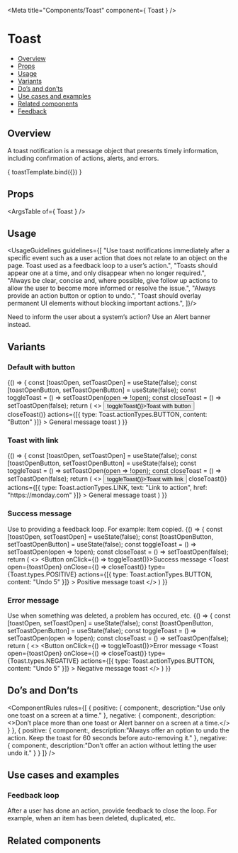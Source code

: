 
<Meta
  title="Components/Toast"
  component={ Toast }
/>

<!--- Component template -->


<!--- Component documentation -->

# Toast
- [Overview](#overview)
- [Props](#props)
- [Usage](#usage)
- [Variants](#variants)
- [Do’s and don’ts](#dos-and-donts)
- [Use cases and examples](#use-cases-and-examples)
- [Related components](#related-components)
- [Feedback](#feedback)

## Overview
A toast notification is a message object that presents timely information, including confirmation of actions, alerts, and errors.

<Canvas>
  <Story name="Overview"
         args={ {prop1: "prop's default value", prop2: "prop's default value"} }>
    { toastTemplate.bind({}) }
  </Story>
</Canvas>

## Props
<ArgsTable of={ Toast } />

## Usage
<UsageGuidelines guidelines={[
  "Use toast notifications immediately after a specific event such as a user action that does not relate to an object on the page. Toast used as a feedback loop to a user’s action.",
  "Toasts should appear one at a time, and only disappear when no longer required.",
  "Always be clear, concise and, where possible, give follow up actions to allow the user to become more informed or resolve the issue.",
  "Always provide an action button or option to undo.",
  "Toast should overlay permanent UI elements without blocking important actions.",
]}/>

<Tip title="Check yourself">Need to inform the user about a system’s action? Use an <Link href="/?path=/docs/components-alertbanner--overview" size={Link.sizes.SMALL} withoutSpacing>Alert banner</Link> instead.</Tip>

## Variants
### Default with button
<Canvas>
  <Story name="Default with button">
    {() => {
      const [toastOpen, setToastOpen] = useState(false);
      const [toastOpenButton, setToastOpenButton] = useState(false);
      const toggleToast = () => setToastOpen(open => !open);
      const closeToast = () => setToastOpen(false);
      return (
        <>
          <Button onClick={() => toggleToast()}>Toast with button</Button>
          <Toast
            open={toastOpen}
            onClose={() => closeToast()}
            actions={[{ type: Toast.actionTypes.BUTTON, content: "Button" }]}
          >
            General message toast
          </Toast>
        </>
      )
    }}
  </Story>
</Canvas>

### Toast with link
<Canvas>
  <Story name="Toast with link">
    {() => {
      const [toastOpen, setToastOpen] = useState(false);
      const [toastOpenButton, setToastOpenButton] = useState(false);
      const toggleToast = () => setToastOpen(open => !open);
      const closeToast = () => setToastOpen(false);
      return (
        <>
          <Button onClick={() => toggleToast()}>Toast with link</Button>
          <Toast
            open={toastOpen}
            onClose={() => closeToast()}
             actions={[{ type: Toast.actionTypes.LINK, text: "Link to action", href: "https://monday.com" }]}
          >
            General message toast
          </Toast>
        </>
      )
    }}
  </Story>
</Canvas>

### Success message
Use to providing a feedback loop. For example: Item copied.
<Canvas>
  <Story name="Success message">
    {() => {
      const [toastOpen, setToastOpen] = useState(false);
      const [toastOpenButton, setToastOpenButton] = useState(false);
      const toggleToast = () => setToastOpen(open => !open);
      const closeToast = () => setToastOpen(false);
      return (
        <>
          <Button onClick={() => toggleToast()}>Success message</Button>
          <Toast
            open={toastOpen}
            onClose={() => closeToast()}
            type={Toast.types.POSITIVE}
            actions={[{ type: Toast.actionTypes.BUTTON, content: "Undo 5" }]}
          >
           Positive message toast
          </Toast>
        </>
      )
    }}
  </Story>
</Canvas>

### Error message
Use when something was deleted, a problem has occured, etc.
<Canvas>
  <Story name="Error message">
    {() => {
      const [toastOpen, setToastOpen] = useState(false);
      const [toastOpenButton, setToastOpenButton] = useState(false);
      const toggleToast = () => setToastOpen(open => !open);
      const closeToast = () => setToastOpen(false);
      return (
        <>
          <Button onClick={() => toggleToast()}>Error message</Button>
          <Toast
            open={toastOpen}
            onClose={() => closeToast()}
            type={Toast.types.NEGATIVE}
            actions={[{ type: Toast.actionTypes.BUTTON, content: "Undo 5" }]}
          >
           Negative message toast
          </Toast>
        </>
      )
    }}
  </Story>
</Canvas>

## Do’s and Don’ts
<ComponentRules
  rules={[
    {
      positive: {
        component:<Toast />,
        description:"Use only one toast on a screen at a time."
      },
      negative: {
        component:<Toast />,
        description:<>Don’t place more than one toast or <Link href="/?path=/docs/components-alertbanner--overview">Alert banner </Link>on a screen at a time.</>
      }
    },
    {
      positive: {
        component:<Toast />,
        description:"Always offer an option to undo the action. Keep the toast for 60 seconds before auto-removing it."
      },
      negative: {
        component:<Toast />,
        description:"Don’t offer an action without letting the user undo it."
      }
    }
  ]}
/>


## Use cases and examples

### Feedback loop
After a user has done an action, provide feedback to close the loop. For example, when an item has been deleted, duplicated, etc.
<Canvas>
  <Story name="Feedback loop">
    <Toast />
    <Toast />
  </Story>
</Canvas>

## Related components
<RelatedComponents componentsNames={[ALERT_BANNER,TOOLTIP,ATTENTION_BOX]} />